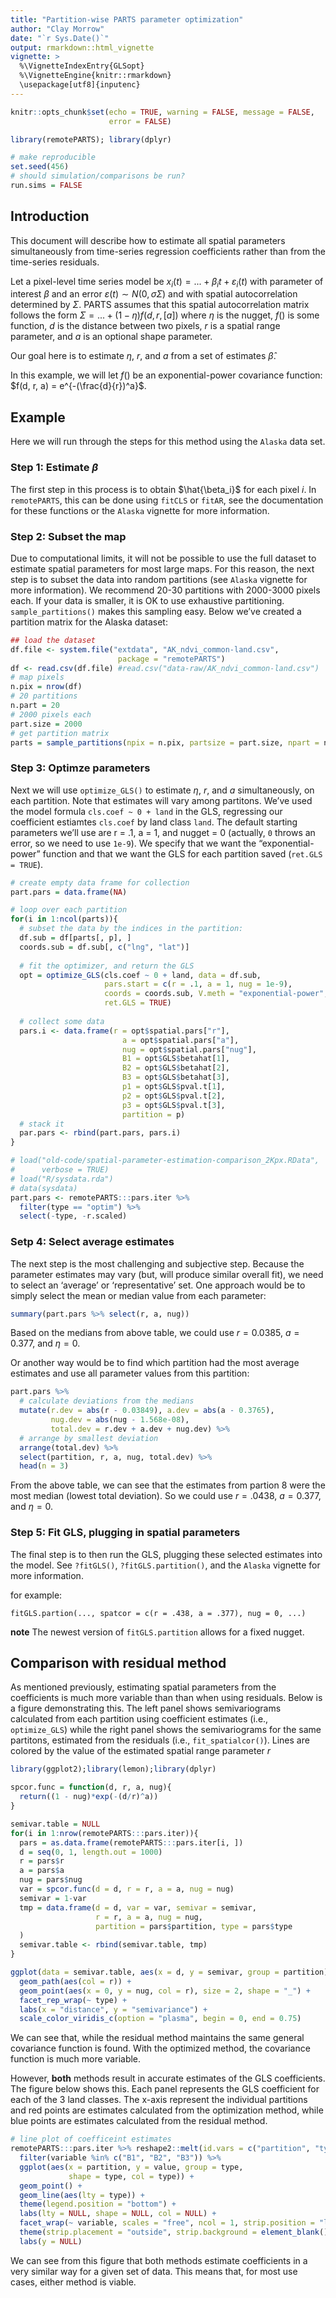 ```yaml
---
title: "Partition-wise PARTS parameter optimization"
author: "Clay Morrow"
date: "`r Sys.Date()`"
output: rmarkdown::html_vignette
vignette: >
  %\VignetteIndexEntry{GLSopt}
  %\VignetteEngine{knitr::rmarkdown}
  \usepackage[utf8]{inputenc}
---
```


```r
knitr::opts_chunk$set(echo = TRUE, warning = FALSE, message = FALSE,
                      error = FALSE)
```

```r
library(remotePARTS); library(dplyr)

# make reproducible
set.seed(456)
# should simulation/comparisons be run?
run.sims = FALSE
```

## Introduction

This document will describe how to estimate all spatial parameters simultaneously
from time-series regression coefficients rather than from the time-series residuals.

Let a pixel-level time series model be
$x_i(t) = ... + \beta_i t + \varepsilon_i(t)$ with parameter of interest $\beta$
and an error $\varepsilon(t) \sim N(0, \sigma\Sigma)$ and with spatial autocorrelation
determined by $\Sigma$. PARTS assumes that this spatial autocorrelation matrix
follows the form $\Sigma = ...+ (1 - \eta)f(d, r, [a])$ where $\eta$ is the 
nugget, $f()$ is some function, $d$ is the distance between two pixels, $r$ 
is a spatial range parameter, and $a$ is an optional shape parameter. 

Our goal here is to estimate $\eta$, $r$, and $a$ from a set of estimates 
$\hat{\beta}$.

In this example, we will let $f()$ be an exponential-power covariance function:
$f(d, r, a) = e^{-(\frac{d}{r})^a}$. 

## Example

Here we will run through the steps for this method using the `Alaska` data set.

### Step 1: Estimate $\beta$

The first step in this process is to obtain $\hat{\beta_i}$ for each pixel $i$.
In `remotePARTS`, this can be done using `fitCLS` or `fitAR`, see the documentation
for these functions or the `Alaska` vignette for more information.

### Step 2: Subset the map

Due to computational limits, it will not be possible to use the full dataset to estimate 
spatial parameters for most large maps. For this reason, the next step is to subset
the data into random partitions (see `Alaska` vignette for more information). 
We recommend 20-30 partitions with 2000-3000 pixels each. If your data is smaller,
it is OK to use exhaustive partitioning. `sample_partitions()` makes this sampling
easy. Below we've created a partition matrix for the Alaska dataset:

```r
## load the dataset
df.file <- system.file("extdata", "AK_ndvi_common-land.csv",
                        package = "remotePARTS")
df <- read.csv(df.file) #read.csv("data-raw/AK_ndvi_common-land.csv")
# map pixels
n.pix = nrow(df)
# 20 partitions
n.part = 20 
# 2000 pixels each
part.size = 2000 
# get partition matrix
parts = sample_partitions(npix = n.pix, partsize = part.size, npart = n.part)
```

### Step 3: Optimze parameters

Next we will use `optimize_GLS()` to estimate $\eta$, $r$, and $a$ simultaneously,
on each partition. Note that estimates will vary among partitons. We've used the
model formula `cls.coef ~ 0 + land` in the GLS, regressing our coefficient
estiamtes `cls.coef` by land class `land`. The default starting parameters
we'll use are r = .1, a = 1, and nugget = 0 (actually, `0` throws an error,
so we need to use `1e-9`). We specify that we want the "exponential-power" 
function and that we want the GLS for each partition saved (`ret.GLS = TRUE`).

```r
# create empty data frame for collection
part.pars = data.frame(NA)

# loop over each partition
for(i in 1:ncol(parts)){
  # subset the data by the indices in the partition:
  df.sub = df[parts[, p], ]
  coords.sub = df.sub[, c("lng", "lat")]
  
  # fit the optimizer, and return the GLS
  opt = optimize_GLS(cls.coef ~ 0 + land, data = df.sub, 
                     pars.start = c(r = .1, a = 1, nug = 1e-9),
                     coords = coords.sub, V.meth = "exponential-power", 
                     ret.GLS = TRUE)
  
  # collect some data
  pars.i <- data.frame(r = opt$spatial.pars["r"],
                         a = opt$spatial.pars["a"],
                         nug = opt$spatial.pars["nug"],
                         B1 = opt$GLS$betahat[1],
                         B2 = opt$GLS$betahat[2],
                         B3 = opt$GLS$betahat[3],
                         p1 = opt$GLS$pval.t[1],
                         p2 = opt$GLS$pval.t[2],
                         p3 = opt$GLS$pval.t[3],
                         partition = p)
  # stack it
  par.pars <- rbind(part.pars, pars.i)
}
```

```r
# load("old-code/spatial-parameter-estimation-comparison_2Kpx.RData",
#      verbose = TRUE)
# load("R/sysdata.rda")
# data(sysdata)
part.pars <- remotePARTS:::pars.iter %>% 
  filter(type == "optim") %>% 
  select(-type, -r.scaled)
```

### Setp 4: Select average estimates

The next step is the most challenging and subjective step. Because the parameter 
estimates may vary (but, will produce similar overall fit), we need to 
select an 'average' or 'representative' set. One approach would be to simply
select the mean or median value from each parameter:

```r
summary(part.pars %>% select(r, a, nug))
```

Based on the medians from above table, we could use $r = 0.0385$, 
$a = 0.377$, and $\eta = 0$. 

Or another way would be to find which partition had the most average estimates
and use all parameter values from this partition:

```r
part.pars %>% 
  # calculate deviations from the medians
  mutate(r.dev = abs(r - 0.03849), a.dev = abs(a - 0.3765),
         nug.dev = abs(nug - 1.568e-08),
         total.dev = r.dev + a.dev + nug.dev) %>% 
  # arrange by smallest deviation
  arrange(total.dev) %>% 
  select(partition, r, a, nug, total.dev) %>% 
  head(n = 3)
```

From the above table, we can see that the estimates from partion 8 were
the most median (lowest total deviation). So we could use $r = .0438$, $a = 0.377$, 
and $\eta = 0$.

### Step 5: Fit GLS, plugging in spatial parameters

The final step is to then run the GLS, plugging these selected estimates into the
model. See `?fitGLS()`, `?fitGLS.partition()`, and the `Alaska` vignette for 
more information.

for example:

```
fitGLS.partion(..., spatcor = c(r = .438, a = .377), nug = 0, ...)
```

**note** The newest version of `fitGLS.partition` allows for a fixed nugget.

## Comparison with residual method

As mentioned previously, estimating spatial parameters from
the coefficients is much more variable than than when using residuals. Below 
is a figure demonstrating this. The left panel shows semivariograms calculated
from each partition using coefficient estimates (i.e., `optimize_GLS`)
while the right panel shows the semivariograms for the same partitons, 
estimated from the residuals (i.e., `fit_spatialcor()`). Lines are colored
by the value of the estimated spatial range parameter $r$

```r
library(ggplot2);library(lemon);library(dplyr)

spcor.func = function(d, r, a, nug){
  return((1 - nug)*exp(-(d/r)^a))
}

semivar.table = NULL
for(i in 1:nrow(remotePARTS:::pars.iter)){
  pars = as.data.frame(remotePARTS:::pars.iter[i, ])
  d = seq(0, 1, length.out = 1000)
  r = pars$r
  a = pars$a
  nug = pars$nug
  var = spcor.func(d = d, r = r, a = a, nug = nug)
  semivar = 1-var
  tmp = data.frame(d = d, var = var, semivar = semivar,
                   r = r, a = a, nug = nug,
                   partition = pars$partition, type = pars$type
  )
  semivar.table <- rbind(semivar.table, tmp)
}

ggplot(data = semivar.table, aes(x = d, y = semivar, group = partition)) +
  geom_path(aes(col = r)) +
  geom_point(aes(x = 0, y = nug, col = r), size = 2, shape = "_") +
  facet_rep_wrap(~ type) +
  labs(x = "distance", y = "semivariance") +
  scale_color_viridis_c(option = "plasma", begin = 0, end = 0.75)
```

We can see that, while the residual method maintains the same general covariance
function is found. With the optimized method, the covariance function is much
more variable.

However, **both** methods result in accurate estimates of the GLS coefficients.
The figure below shows this. Each panel represents the GLS coefficient for
each of the 3 land classes. The x-axis represent the individual partitions and
red points are estimates calculated from the optimization method, while blue
points are estimates calculated from the residual method.

```r
# line plot of coefficeint estimates
remotePARTS:::pars.iter %>% reshape2::melt(id.vars = c("partition", "type")) %>%
  filter(variable %in% c("B1", "B2", "B3")) %>%
  ggplot(aes(x = partition, y = value, group = type, 
             shape = type, col = type)) +
  geom_point() +
  geom_line(aes(lty = type)) +
  theme(legend.position = "bottom") +
  labs(lty = NULL, shape = NULL, col = NULL) +
  facet_wrap(~ variable, scales = "free", ncol = 1, strip.position = "left") +
  theme(strip.placement = "outside", strip.background = element_blank()) +
  labs(y = NULL)
```

We can see from this figure that both methods estimate coefficients in a very
similar way for a given set of data. This means that, for most use cases, either
method is viable.


